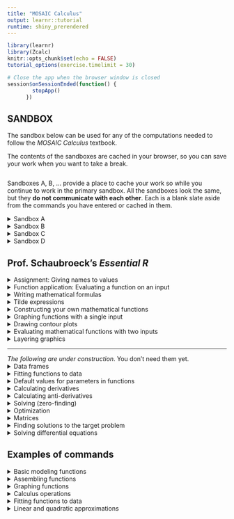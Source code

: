 ```yaml
---
title: "MOSAIC Calculus"
output: learnr::tutorial
runtime: shiny_prerendered
---
```


```r
library(learnr)
library(Zcalc)
knitr::opts_chunk$set(echo = FALSE)
tutorial_options(exercise.timelimit = 30)
```


```r
# Close the app when the browser window is closed
session$onSessionEnded(function() {
        stopApp()
      })
```

## SANDBOX

The sandbox below can be used for any of the computations needed to follow the *MOSAIC Calculus* textbook. 

The contents of the sandboxes are cached in your browser, so you can save your work when you want to take a break.


```r








```



Sandboxes A, B, ... provide a place to cache your work so while you continue to work in the primary sandbox.  All the sandboxes look the same, but they **do not communicate with each other**. Each is a blank slate aside from the commands you have entered or cached in them.

<details>
<summary>Sandbox A</summary>
```r
# You can add comments by starting a line with the `#` mark.
```
</details>

<details>
<summary>Sandbox B</summary>
```r
# You can add comments by starting a line with the `#` mark.

```
</details>

<details>
<summary>Sandbox C</summary>
```r

```
</details>

<details>
<summary>Sandbox D</summary>
```r

```
</details>

## Prof. Schaubroeck's *Essential R*

<details>
<summary>Assignment: Giving names to values</summary>

* `x <- 2`
    - *What it does* Stores the value 2 under the name `x`
    - *Vocabulary* 
        - This is an ***assignment statement***
        - `<-` is the ***assignment operator***
        - Overall, the effect of the command is to ***assign a name to the value 2***
    - *Notes*
        - You make the left-pointing arrow by using the "less than" sign followed by a hyphen.
        - Your commands will be more readable if you put a space on either side of `<-`. But never put a space between the two characters in the arrow.
        - `2 <- x` might make sense to a human, but in R it will lead to an error message, "invalid(do_set) left-hand side to assignment." 
        - An assignment statement does not have any printed output, so there will be no indication of having done anything, other than the absence of error messages.

* `x` (or any other name)
    - *What it does* Provides the value previous stored under that name
    - *Vocabulary* ***Names*** are assigned to ***objects***.
    - *Notes* 
        - A name can be used as a complete command, with the result of printing to the screen the object stored under that name.
        - Valid names cannot contain spaces, or any punctuation character except `.` and `_`
        - Valid names cannot start with a numeral.
</details>

<!------------------------------------------>


<details>
<summary>Function application: Evaluating a function on an input</summary>

* `sqrt(3)` 
    - *What it does* The first example calculates $\sqrt{3}$. 
    - *Vocabulary*
        - `sqrt` is the name of a  ***function***
        - 3 is the input to the function `sin`. Another word for input is ***argument***. 
        - The parentheses surrounding the argument come after the function name. `sin(3)` causes the sine calculation to be carried out. 
    - *Notes*
        - Spaces are allowed just about anywhere, but not in the middle of a name.
        - If you capitalize one of the functions, you get an error message such as "could not find function \"Sin\"."
        - Later, you will write statements like `sqrt(x)`. For this to work, `x` must have been previously assigned to a value. If there is no such assignment, you'll get an error code such as "object \"x\" not found." 
</details>

<!---------------------------------->

<details>
<summary>Writing mathematical formulas</summary>

* `(3 + 7 * sin(2*pi*x)) / (x^2 - 4)` 
   - *What it does* Expresses a formula which would traditionally be written  $$\frac{3 + 7\,\sin(2 \pi x)}{x^2 - 4}$$
   - *Vocabulary*
       - The outer parentheses in `(3 + 7 * sin(2*pi*x))` are ***grouping parentheses***. Grouping parentheses do what you would expect: govern the order of the operations.
       - The parentheses following `sin` in `sin(2*pi*x)` are ***function evaluation parentheses***. These signal to R that you want to evaluate the function on the input contained inside the parentheses.
   - *Notes*
       - You can always identify function evaluation parentheses, since they will be immediately preceeded by the name of a function. Grouping parentheses are not preceeded by a function name.
       - You will use grouping parentheses more often in R than in traditional notation, because there is no use of superscripts or $\div$ in R. All commands are a line of typewriter characters.
       - Multiplication must be made explicit, using the `*` character.
       - Exponentiation is signified with the `^` character, as in `x^2`
       - Giving the above as a stand-alone calculator-style command will fail, unless you have previously assigned values to each of the names (e.g. `x`) used in the formula. Typically you will write formulas in ***tilde expressions***. (See below.)
</details>
<!---------------------------------->

<details>
<summary>Tilde expressions</summary>
A ***tilde expression*** is a special feature of R that let's you write down a mathematical expression without having the expression evaluated. We use tilde expressions to construct our own mathematical functions and for a handful of other, related purposes such as plotting.

* `y^2 + 3*y ~ y`
    - *What it does* A tilde expression does ***not*** cause any computation to be done. It is simply a way of writing down a mathematical relationship for use later on.
    - *Vocabulary*
        - The ***tilde*** is a character that's little used in English. It looks like <span style="font-size: 30pt;">~</span>. Most US keyboards place it in the upper-left key. 
        - There are two R expressions involved, one on the ***left-hand side*** of the tilde, the other on the ... need we say it? ... ***right-hand side***. In the example, `y^2 + 3*y` is the left-hand side and plain, ordinary `y` is on the right-hand side.
        - In R/mosaic, The translation of tilde into English is any of the following: "[left] is a function of [right]", or "[left] versus [right]" or "[left] depends on [right]". 
    - *Notes*
        - You will always use a tilde expression as an ***argument to a function***. It is merely a description of how the two sides are related and doesn't by itself cause any computation to be done. As such, you will never use it as a stand-alone command.
        - Many of the tilde expressions we use in *MOSAIC Calculus* will have more than one name in the right-hand side expression. The multiple names are separated by `+` or `&` (either will do). The `+` does not mean "add them," it's merely a way of saying "and." For instance, the right-hand side in `3*x*exp(y) ~ x + y"


</details>
<!---------------------------------->

<details>
<summary>Constructing your own mathematical functions</summary>
* `g <- makeFun(2 + 3*x - 7*x^2 ~ x)`
    - *What it does* Creates an R function named `g` corresponding to $g(x)\equiv 2 + 3x - 7\,x^2$
    - *Vocabulary* 
        - `makeFun()` is a ***function constructor***
        - The argument to `makeFun()` is a ***tilde expression***
    - *Notes*
        - The name of the ***input*** goes on the right side of the tilde <span style="font-size: 30pt;">~</span>
        - Like all names, `makeFun()` is ***case sensitive***. So using `makefun` (note: lower-case `f` in `fun`) won't work.
        - If you use just the name of your function as a command, that is, `g`, you will get the output
    ```    function (x) 

    2 + 3 * x - 7 * x^2
    <environment: 0x55d2ee828678>    ```* x^2

    The first line tells you that you defined g as a function of x.  The second line tells the formula for it.  The third line is relevant only to advanced R programmers; you can ignore it. 
        
        
</details>

<!---------------------------------->

<details>
<summary>Graphing functions with a single input</summary>

* `slice_plot(exp(x) ~ x, domain(x=c(-3,3)))`
    - *What it does* Draws a graph of the function $e^x$ with the horizontal axis running from $-3 \leq x \leq 3$.
    - *Vocabulary* 
        - The first argument is a ***tilde expression***. 
        - The second argument specifies the ***domain*** to use in the graph, that is, the extent of the horizontal axis. This will **always** be in the form shown above: applying the `domain()` function to a ***named argument***.
        - The plotting function is called `slice_plot()` because we think of a function of one input as a slice of a multivariable surface, but we won’t get into that immediately.
    - *Notes*
        - Used as shown above, there will be **three consecutive closing parentheses** at the end of the command.
        - The argument to `domain()` will always be named. That name should match the one on the right-hand side of the tilde expression. 
        - You will always use `c()` to collect together the lower and upper bounds of the graphics domain. To graph the function from 0 to 10, you would replace the `c(-3,3)` with `c(0, 10)`.
        - The extent of the vertical axis, that is, the ***range***, is determined automatically.
    - *Useful additional arguments* 
        - You can draw the function in a color by adding an additional argument, e.g. `color="blue"`. To see the full list of named colors in R, give the command `colors()` in a sandbox. (You need the empty parentheses, otherwise you'll be shown the software underlying the list of colors.) Notice that the color should always be in quotes, e.g. `"green"` or `"darkorchid"`.
        - You can draw a thicker curve with the `size` argument, for instance `size=2`.
        - If you want the curve to be semi-transparent, for instance so that you can see another curve underneath, use the argument `alpha = 0.2`. The alpha value can range from 0.0 (completely invisible) to 1.0 (completely opaque).
    - *Common mistakes*
        - If you type `slice_plot(exp(x)~x, domain(c(-3,3)))` (leaving out the name `x` inside `domain()`), you get an error of, "Domain involves 0 variables, but function has 1"
        - If you type `slice_plot(exp(x)~x, domain(t=c(-3,3)))` (mismatching names in tilde expression and domain), you get an error of, "Domain has variable(s) t but function has argument(s) named x"
        - If you type `slice_plot(exp(x), domain(x=c(-3,3)))` (forgetting the `~x` in the tilde expression), you get an error of, "object 'x' not found"
        - If you type `slice_plot(exp(x)~x)`, you get an error of, "Domain must be specified when there is no preceeding layer."  Aside from the misspelling of preceding, this is telling the user that there wasn’t a previous graph to pull the domain from, so you need to specify the domain as an argument to `slice_plot()`.
        - If you leave out a closing parenthesis, you will get the error of, "Error in parse(text = x, keep.source = TRUE) : <text>:4:0: unexpected end of input 2:…" 

</details>
<!---------------------------------->
<details>
<summary>Drawing contour plots</summary>
In *MOSAIC Calculus*, we generally use a contour-plot format to display graphically a function with two inputs. This is done in much the same way as `slice_plot()`.

* `contour_plot(3 + 2*x - 4*y + 0.5*x*y ~ x & y, domain(x=c(-5, 5), y=c(0, 10)))`
    - *What it does* Draws a contour plot on a domain with two dimensions.
    - *Vocabulary* Nothing here that you haven't seen in `slice_plot()`: tilde expression, domain, ...
    - *Notes*
        - The tilde expression names two inputs on the right-hand side. Those names should match the ones in the left-hand side and in the arguments to `domain()`.
        - The right-hand side of the tilde can be written either with `+` or `&`. Both have the same effect.
        - There are **two arguments** to `domain()`, one for each of the two inputs to the function being plotted.
        - The input represented on the horizontal axis is determined by the first name in the arguments to `domain()`. The vertical axis is set by the second name.
        - The extent of the domain for one input doesn't need to match the extent for the other input. 
    - *Useful additional arguments* After the tilde expression and the `domain()` statement, you can add additional named arguments, separated as always by commas, to customize your graph.
        - `skip = 0` Label every one of the contours, rather than the default of skipping one between labels.
        - `filled = FALSE` Don't color in the background. This is particularly useful when showing two or more graphical layers.
        - `contour_color = "blue"` (or any other color) Instead of using the function output level to determine the color of each contour, use just one color for all. This is useful when, for example, you want to show just the zero contour of each of two functions.
</details>
<!---------------------------------->
<details>
<summary>Evaluating mathematical functions with two inputs</summary>
When you use `makeFun()` to define a function of two inputs, the created function will take two arguments, one for each of the inputs. Those arguments are named and it is a good idea when evaluating the function you created using the names explicitly.

```r
h <- makeFun(x + 15*y - x*y ~ x + y)
```

* `h(y=3, x=2)`
    - *What it does* Evaluates the function $h()$ with the $x$ input set to 2 and the $y$ input set to 3.
    - *Vocabulary* 
        - ***Named inputs*** let you direct a value to a specific input.
    - *Notes*
        - The way we defined the example function `h()`, the first argument will be `x` and the second `y`. So you could perform the same evaluation as in the above command with `h(2, 3)`. But it's easy to forget or mistake the order of the arguments. Using the named-argument style makes it clearer which value is intended for which argument.
        - You may notice commands like `slice_plot(h(x=x, y=3) ~ x, domain(x=c(-1,1)))`. At first glance, this may look silly. What it means is that the $x$ argument to $h()$ will take on the set of values inside the domain, which is itself written in terms of $x$.


</details>


<!---------------------------------->
<details>
<summary>Layering graphics</summary>
Sometimes you may want to compare two or more functions in the same graphics frame. You do this by drawing the individual functions in the usual way, but connecting the commands with a ***pipe***, signified by the token `%>%`

* `slice_plot(x^2 ~ x, domain(x=c(-2, 2))) %>% slice_plot(sin(x) ~ x, color="blue")`
    - *What it does* Overlays one graphics layer on another.
    - *Vocabulary* 
        - The `%>%` symbol is pronounced "***pipe***"
        - A command involving a pipe is called a ***pipeline***. Think of the calculation as flowing from one command to the next, left to right.
    - *Notes*
        - If you have specified the `domain()` at an early stage in the pipeline, you don't need to specify it again in the later plotting commands. But, if you want, feel free to set the domain explicitly. This is helpful if you want the graphics domains to be different for the different layers.
        - You can add as many stages as you like to the pipeline. Each stage will add a new graphics layer. But remember that the last stage **should not** be followed by the pipe symbol.
        - It's a good idea to write a pipeline with one line for each stage, with the pipe symbol at the **end** of each stage. Like this:
    ```r
    slice_plot(x^2 ~ x, domain(x=c(-2,2))) %>%
      slice_plot(sin(x) ~ x, color="blue")
    ```

</details>

<hr>


*The following are under construction*. You don't need them yet.
<!---------------------------------->
<details>
<summary>Data frames</summary>

</details>

<!---------------------------------->
<details>
<summary>Fitting functions to data</summary>

</details>



<!---------------------------------->
<details>
<summary>Default values for parameters in functions</summary>

</details>

<!---------------------------------->
<details>
<summary>Calculating derivatives</summary>

</details>

<!---------------------------------->
<details>
<summary>Calculating anti-derivatives</summary>

</details>

<!---------------------------------->
<details>
<summary>Solving (zero-finding)</summary>

</details>
<!---------------------------------->
<details>
<summary>Optimization</summary>

</details>
<!---------------------------------->
<details>
<summary>Matrices</summary>

</details>
<!---------------------------------->
<details>
<summary>Finding solutions to the target problem</summary>

</details>

<!---------------------------------->
<details>
<summary>Solving differential equations</summary>

</details>



<!---------------------------------->


<!---------------------------------->

## Examples of commands

<details>
<summary>Basic modeling functions</summary>

```r
identity_fun  <- makeFun(x ~ x)
constant_fun  <- makeFun(1 ~ x)
straight_line <- makeFun(m*x + b ~ x, b=0, m=1)
exponential   <- makeFun(exp(k * x) ~ x, k=1)
power_law     <- makeFun(x^p ~ x, p = 1/2)
sinusoid      <- makeFun(2*pi*(t-t0)/P ~ t, P=2, t0=0)
logarithm     <- makeFun(log(x, base=exp(1)) ~ x)
gaussian      <- makeFun(dnorm(x, mean, sd) ~ x, mean=0, sd=1)
sigmoid       <- makeFun(pnorm(x, mean, sd) ~ x, mean=0, sd=1)

identity_fun(3)
constant_fun(3)
power_law(3)
```
</details>

<!------------------->
<details>
<summary>Assembling functions</summary>

```r
# Linear combination (example)
f <- makeFun(a0 + a1*exp(k * x) ~ x, a0=30, a1=150, k=-0.5)
# Product (example)
g <- makeFun(dnorm(x, mean=0, sd=3) * sin(2*pi*t/P) ~ x + t, P=3)
# Composition (example)
h <- makeFun(exp(sin(2*pi*t/P) ~ x) ~ x, P = 3)
```

</details>
<!------------------->
<details>
<summary>Graphing functions</summary>

```r
slice_plot(dnorm(x, mean=1, sd=2) ~ x, 
           domain(x=c(-5, 5)))
contour_plot(dnorm(x, mean=1, sd=2) * pnorm(y, mean=-3, sd=1) ~ x + y,
             domain(x=c(-5, 5), y=c(-5,5)))

```
</details>

<!------------------->
<details>
<summary>Calculus operations</summary>


```r
f <- makeFun(exp(-0.5*x) * sin(2*pi*x/3) ~ x)
df <- D(f(x) ~ x)
slice_plot(df(x) ~ x, domain(x=c(-5, 5))) %>%
  slice_plot(f(x) ~ x, color="orange3")
```

```r
f <- makeFun(dnorm(x, mean=1, sd=2) ~ x)
F <- antiD(f(x) ~ x)
slice_plot(F(x) ~ x, domain(x=c(-5, 5))) %>%
  slice_plot(f(x) ~ x, color="orange3")
# Set "constant of integration"
slice_plot(F(x) ~ x, domain(x=c(-5, 5))) %>%
  slice_plot(f(x) ~ x, color="orange3") %>%
  slice_plot(F(x, C=0.25) ~ x, color="green")
# Definite integral
F(5) - F(-5)
```

```r
f <- makeFun(exp(sin(2*pi*x/3)) - 0.5 ~ x)
Zeros <- findZeros(f(x) ~ x, near=0, within=5)
Zeros
slice_plot(f(x) ~ x, domain(x=c(-5,5))) %>%
  gf_hline(yintercept=0, color="orange3") %>%
  gf_vline(xintercept= ~ x, color="dodgerblue", data=Zeros)
```
</details>

<!------------->
<details>
<summary>Fitting functions to data</summary>

Use `fitModel()` to fit a function of one variable to data. 

* The tilde expression uses the names in the data frame.
* Response variable on left of tilde, formula for function on right.
* Give starting values for any nonlinear parameters (e.g. $k$ in $e^kt$ or $P$ in $\sin(\frac{2\pi}{P} t).


```r
gf_point(temp ~ time, data = CoolingWater)
# Eyeball half-life at 25
k0 <- -log(2)/25
mod <- fitModel(temp ~ A + B*exp(-k*time), data=CoolingWater,
                start=list(k=k0))
Plot <- gf_point(temp ~ time, data = CoolingWater) %>%
  slice_plot(mod(time) ~ time, color="dodgerblue", alpha=0.25, size=2) 
```
</details>

<!-------------->

<details>
<summary>Linear and quadratic approximations</summary>

Approximate a function $f(x)$ around a selected point $x=x_0$.

```r
f <- makeFun(exp(-0.5*x)*sin(2*pi*x/3) ~ x)
x0 <- 0.9
df <- D(f(x) ~ x)
ddf <- D(df(x) ~ x) # alternatively, D(f(x) ~ x + x)
lin_approx <- makeFun(f(x0) + df(x0)*(x-x0) ~ x)
quad_approx <- makeFun(lin_approx(x) + 0.5*ddf(x0)*(x-x0)^2 ~ x)
slice_plot(f(x) ~ x, domain(x=c(0, 1.5)), size=2) %>%
  slice_plot(lin_approx(x) ~ x, color="blue") %>%
  slice_plot(quad_approx(x) ~ x, color="orange") %>%
  gf_vline(xintercept = x0, alpha=0.2, color="yellow", size=3)
```

</details>

